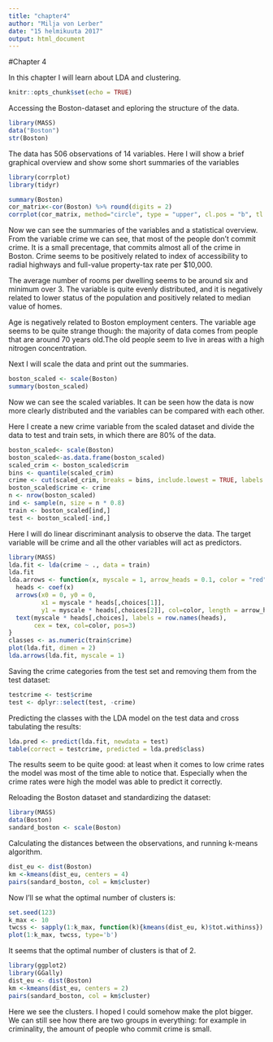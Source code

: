 ```yaml
---
title: "chapter4"
author: "Milja von Lerber"
date: "15 helmikuuta 2017"
output: html_document
---
```


#Chapter 4

In this chapter I will learn about LDA and clustering. 

```r
knitr::opts_chunk$set(echo = TRUE)
```

Accessing the Boston-dataset and eploring the structure of the data.

```r
library(MASS)
data("Boston")
str(Boston)
```

The data has 506 observations of 14 variables.
Here I will show a brief graphical overview and show some short summaries of the variables

```r
library(corrplot)
library(tidyr)
```

```r
summary(Boston)
cor_matrix<-cor(Boston) %>% round(digits = 2)
corrplot(cor_matrix, method="circle", type = "upper", cl.pos = "b", tl.pos = "d", tl.cex = 0.6)
```
Now we can see the summaries of the variables and a statistical overview. 
From the variable crime we can see, that most of the people don't commit crime. It is a small precentage, that commits almost all of the crime in Boston. Crime seems to be positively related to index of accessibility to radial highways and full-value property-tax rate per \$10,000.

The average number of rooms per dwelling seems to be around six and minimum over 3. The variable is quite evenly distributed, and it is negatively related to lower status of the population and positively related to median value of homes.

Age is negatively related to Boston employment centers. The variable age seems to be quite strange though: the majority of data comes from people that are around 70 years old.The old people seem to live in areas with a high nitrogen concentration. 

Next I will scale the data and print out the summaries. 

```r
boston_scaled <- scale(Boston)
summary(boston_scaled)
```
Now we can see the scaled variables. It can be seen how the data is now more clearly distributed and the variables can be compared with each other. 

Here I create a new crime variable from the scaled dataset and divide the data to test and train sets, in which there are 80% of the data. 

```r
boston_scaled<- scale(Boston)
boston_scaled<-as.data.frame(boston_scaled)
scaled_crim <- boston_scaled$crim
bins <- quantile(scaled_crim)
crime <- cut(scaled_crim, breaks = bins, include.lowest = TRUE, labels = c("low", "med_low", "med_high", "high"))
boston_scaled$crime <- crime
n <- nrow(boston_scaled)
ind <- sample(n, size = n * 0.8)
train <- boston_scaled[ind,]
test <- boston_scaled[-ind,]
```

Here I will do linear discriminant analysis to observe the data. The target variable will be crime and all the other variables will act as predictors. 

```r
library(MASS)
lda.fit <- lda(crime ~ ., data = train)
lda.fit
lda.arrows <- function(x, myscale = 1, arrow_heads = 0.1, color = "red", tex = 0.75, choices = c(1,2)){
  heads <- coef(x)
  arrows(x0 = 0, y0 = 0, 
         x1 = myscale * heads[,choices[1]], 
         y1 = myscale * heads[,choices[2]], col=color, length = arrow_heads)
  text(myscale * heads[,choices], labels = row.names(heads), 
       cex = tex, col=color, pos=3)
}
classes <- as.numeric(train$crime)
plot(lda.fit, dimen = 2)
lda.arrows(lda.fit, myscale = 1)
```

Saving the crime categories from the test set and removing them from the test dataset:

```r
testcrime <- test$crime
test <- dplyr::select(test, -crime)

```

Predicting the classes with the LDA model on the test data and cross tabulating the results:
```r
lda.pred <- predict(lda.fit, newdata = test)
table(correct = testcrime, predicted = lda.pred$class)
```

The results seem to be quite good: at least when it comes to low crime rates the model was most of the time able to notice that. Especially when the crime rates were high the model was able to predict it correctly. 

Reloading the Boston dataset and standardizing the dataset: 
```r
library(MASS)
data(Boston)
sandard_boston <- scale(Boston)
```

Calculating the distances between the observations, and running k-means algorithm.
```r
dist_eu <- dist(Boston)
km <-kmeans(dist_eu, centers = 4)
pairs(sandard_boston, col = km$cluster)
```

Now I'll se what the optimal number of clusters is: 
```r
set.seed(123)
k_max <- 10
twcss <- sapply(1:k_max, function(k){kmeans(dist_eu, k)$tot.withinss})
plot(1:k_max, twcss, type='b')
```

 
It seems that the optimal number of clusters is that of 2. 
```r
library(ggplot2)
library(GGally)
dist_eu <- dist(Boston)
km <-kmeans(dist_eu, centers = 2)
pairs(sandard_boston, col = km$cluster)
```
Here we see the clusters. I hoped I could somehow make the plot bigger. We can still see how there are two groups in everything: for example in criminality, the amount of people who commit crime is small.

